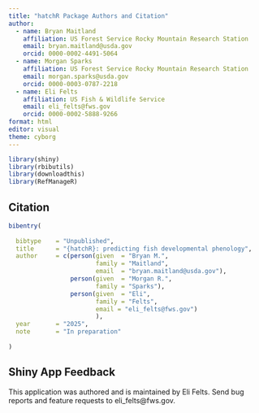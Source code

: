 ```yaml
---
title: "hatchR Package Authors and Citation"
author: 
  - name: Bryan Maitland
    affiliation: US Forest Service Rocky Mountain Research Station
    email: bryan.maitland@usda.gov
    orcid: 0000-0002-4491-5064
  - name: Morgan Sparks
    affiliation: US Forest Service Rocky Mountain Research Station
    email: morgan.sparks@usda.gov
    orcid: 0000-0003-0787-2218
  - name: Eli Felts
    affiliation: US Fish & Wildlife Service
    email: eli_felts@fws.gov
    orcid: 0000-0002-5888-9266
format: html
editor: visual
theme: cyborg
---
```


```r

library(shiny)
library(rbibutils)
library(downloadthis)
library(RefManageR)

```

## Citation

```r
bibentry(
  
  bibtype    = "Unpublished",
  title      = "{hatchR}: predicting fish developmental phenology",
  author     = c(person(given  = "Bryan M.",
                        family = "Maitland",
                        email  = "bryan.maitland@usda.gov"),
                 person(given  = "Morgan R.",
                        family = "Sparks"),
                 person(given  = "Eli",
                        family = "Felts",
                        email = "eli_felts@fws.gov")
                        ),
  year       = "2025",
  note       = "In preparation"
  
)


```

## Shiny App Feedback

This application was authored and is maintained by Eli Felts. Send bug reports and feature requests to eli_felts\@fws.gov.
